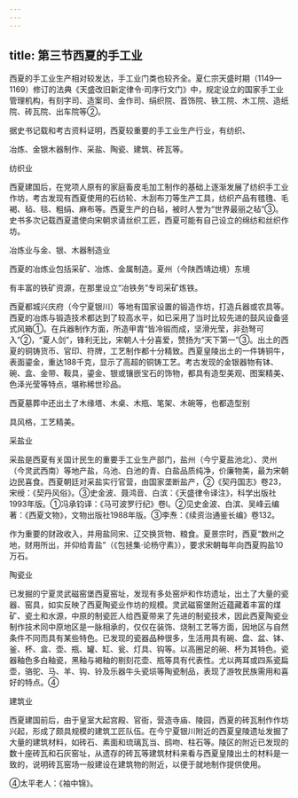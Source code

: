```yaml
---
---
---
```

title: 第三节西夏的手工业
---



西夏的手工业生产相对较发达，手工业门类也较齐全。夏仁宗天盛时期（1149—1169）修订的法典《天盛改旧新定律令·司序行文门》中，规定设立的国家手工业管理机构，有刻字司、造案司、金作司、绢织院、首饰院、铁工院、木工院、造纸院、砖瓦院、出车院等②。

据史书记载和考古资料证明，西夏较重要的手工业生产行业，有纺织、

冶炼、金银木器制作、采盐、陶瓷、建筑、砖瓦等。

纺织业

西夏建国后，在党项人原有的家庭畜皮毛加工制作的基础上逐渐发展了纺织手工业作坊，考古发现有西夏使用的石纺轮、木刮布刀等生产工具，纺织产品有氆氇、毛褐、毡、毯、粗绢、麻布等。西夏生产的白毡，被时人誉为“世界最丽之毡”③。史书多次记载西夏遣使向宋朝求请丝织工匠，西夏可能有自己设立的绵纺和丝织作坊。

冶炼业与金、银、木器制造业

西夏的冶炼业包括采矿、冶炼、金属制造。夏州（今陕西靖边境）东境

有丰富的铁矿资源，在那里设立“冶铁务”专司采矿炼铁。

西夏都城兴庆府（今宁夏银川）等地有国家设置的锻造作坊，打造兵器或农具等。西夏的冶炼与锻造技术都达到了较高水平，如已采用了当时比较先进的鼓风设备竖式风箱①。在兵器制作方面，所造甲胄“皆冷锻而成，坚滑光莹，非劲弩可入”②，“夏人剑”，锋利无比，宋朝人十分喜爱，赞扬为“天下第一”③。出土的西夏的铜铸货币、官印、符牌，工艺制作都十分精致。西夏皇陵出土的一件铸铜牛，表面鎏金，重达188千克，显示了高超的铜铸工艺。考古发现的金银器物有钵、碗、盒、金带、鞍具，鎏金、银或镶嵌宝石的饰物，都具有造型美观、图案精美、色泽光莹等特点，堪称稀世珍品。

西夏墓葬中还出土了木缘塔、木桌、木瓶、笔架、木碗等，也都造型别

具风格，工艺精美。

采盐业

采盐是西夏有关国计民生的重要手工业生产部门，盐州（今宁夏盐池北）、灵州（今灵武西南）等地产盐，乌池、白池的青、白盐品质纯净，价廉物美，最为宋朝边民喜食。西夏朝廷对采盐实行官营，由国家垄断盐产，②《契丹国志》卷23，宋绶：《契丹风俗》。③史金波、聂鸿音、白滨：《天盛律令译注》，科学出版社1993年版。①冯承钧译：《马可波罗行纪》卷l。②见史金波、白滨、吴峰云编著：《西夏文物》，文物出版社1988年版。③李焘：《续资治通鉴长编》卷132。

作为重要的财政收入，并用盐同宋、辽交换货物、粮食。夏景宗时，西夏“数州之地，财用所出，并仰给青盐”（《包拯集·论杨守素》），要求宋朝每年向西夏购盐10万石。

陶瓷业

已发掘的宁夏灵武磁窑堡西夏窑址，发现有多处窑炉和作坊遗址，出土了大量的瓷器、窑具，如实反映了西夏陶瓷业作坊的规模。灵武磁窑堡附近蕴藏着丰富的煤矿、瓷土和水源，中原的制瓷匠人给西夏带来了先进的制瓷技术，因此西夏陶瓷业制作技术同中原地区是一脉相承的，仅仅在装饰、烧制工艺等方面，因地区与自然条件不同而具有某些特色。已发现的瓷器品种很多，生活用具有碗、盘、盆、钵、釜、杯、盒、壶、瓶、罐、缸、瓮、灯具、钩等。以高圈足的碗、杯为其特色。瓷器釉色多白釉瓷，黑釉与褐釉的剔刻花壶、瓶等具有代表性。尤以两耳或四系瓷扁壶，骆驼、马、羊、钩、铃及乐器牛头瓷埙等陶瓷制品，表现了游牧民族需用和喜好的特点。④

建筑业

西夏建国前后，由于皇室大起宫殿、官衙，营造寺庙、陵园，西夏的砖瓦制作作坊兴起，形成了颇具规模的建筑工匠队伍。在今宁夏银川附近的西夏皇陵遗址发掘了大量的建筑材料，如砖石、素面和琉璃瓦当、鸱吻、柱石等。陵区的附近已发现的数十座砖瓦和石灰窑址，从遗存的砖瓦等建筑材料来看与西夏皇陵出土的材料是一致的，说明砖瓦窑场一般建设在建筑物的附近，以便于就地制作提供使用。

④太平老人：《袖中锦》。